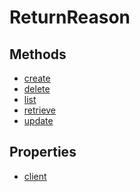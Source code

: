 
# ReturnReason

## Methods

- [create](../../ReturnReason/methods/js_sdk.admin.ReturnReason.create/page.mdx)
- [delete](../../ReturnReason/methods/js_sdk.admin.ReturnReason.delete/page.mdx)
- [list](../../ReturnReason/methods/js_sdk.admin.ReturnReason.list/page.mdx)
- [retrieve](../../ReturnReason/methods/js_sdk.admin.ReturnReason.retrieve/page.mdx)
- [update](../../ReturnReason/methods/js_sdk.admin.ReturnReason.update/page.mdx)

## Properties

- [client](../../ReturnReason/properties/js_sdk.admin.ReturnReason.client/page.mdx)
